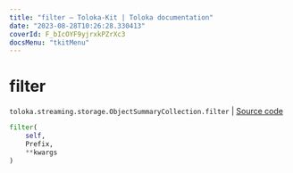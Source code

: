 ```yaml
---
title: "filter — Toloka-Kit | Toloka documentation"
date: "2023-08-28T10:26:28.330413"
coverId: F_bIcOYF9yjrxkPZrXc3
docsMenu: "tkitMenu"
---
```


# filter

`toloka.streaming.storage.ObjectSummaryCollection.filter` | [Source code](https://github.com/Toloka/toloka-kit/blob/v1.2.1/src/streaming/storage.py#L141)

```python
filter(
    self,
    Prefix,
    **kwargs
)
```